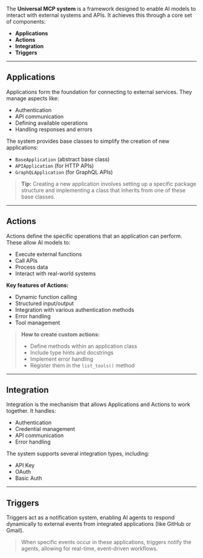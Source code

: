 The **Universal MCP system** is a framework designed to enable AI models to interact with external systems and APIs. It achieves this through a core set of components:

- **Applications**
- **Actions**
- **Integration**
- **Triggers**
---
## Applications

Applications form the foundation for connecting to external services. They manage aspects like:

- Authentication
- API communication
- Defining available operations
- Handling responses and errors

The system provides base classes to simplify the creation of new applications:

- `BaseApplication` (abstract base class)
- `APIApplication` (for HTTP APIs)
- `GraphQLApplication` (for GraphQL APIs)

> **Tip:** Creating a new application involves setting up a specific package structure and implementing a class that inherits from one of these base classes.

---

## Actions

Actions define the specific operations that an application can perform. These allow AI models to:

- Execute external functions
- Call APIs
- Process data
- Interact with real-world systems

**Key features of Actions:**

- Dynamic function calling
- Structured input/output
- Integration with various authentication methods
- Error handling
- Tool management

> **How to create custom actions:**
> - Define methods within an application class
> - Include type hints and docstrings
> - Implement error handling
> - Register them in the `list_tools()` method

---

## Integration

Integration is the mechanism that allows Applications and Actions to work together. It handles:

- Authentication
- Credential management
- API communication
- Error handling

The system supports several integration types, including:

- API Key
- OAuth
- Basic Auth

---

## Triggers

Triggers act as a notification system, enabling AI agents to respond dynamically to external events from integrated applications (like GitHub or Gmail).

> When specific events occur in these applications, triggers notify the agents, allowing for real-time, event-driven workflows.